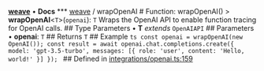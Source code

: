 [**weave**](/reference/typescript-sdk/weave/index) • **Docs** *** [weave](/reference/typescript-sdk/weave/index) / wrapOpenAI # Function: wrapOpenAI() > **wrapOpenAI**\<`T`\>(`openai`): `T` Wraps the OpenAI API to enable function tracing for OpenAI calls. ## Type Parameters • **T** *extends* `OpenAIAPI` ## Parameters • **openai**: `T` ## Returns `T` ## Example ```ts const openai = wrapOpenAI(new OpenAI()); const result = await openai.chat.completions.create({ model: 'gpt-3.5-turbo', messages: [{ role: 'user', content: 'Hello, world!' }] }); ``` ## Defined in [integrations/openai.ts:159](https://github.com/wandb/weave/blob/e2313369cb35bc1b6f97c70539926dd951ead21e/sdks/node/src/integrations/openai.ts#L159)